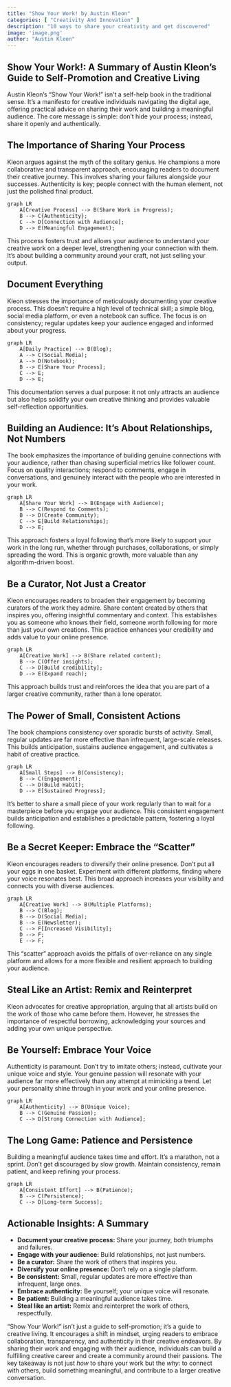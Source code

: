 ```yaml
---
title: "Show Your Work! by Austin Kleon"
categories: [ "Creativity And Innovation" ]
description: "10 ways to share your creativity and get discovered"
image: 'image.png'
author: "Austin Kleon"
---
```

## Show Your Work!: A Summary of Austin Kleon's Guide to Self-Promotion and Creative Living

Austin Kleon's "Show Your Work!" isn't a self-help book in the traditional sense.  It's a manifesto for creative individuals navigating the digital age, offering practical advice on sharing their work and building a meaningful audience.  The core message is simple:  don't hide your process; instead, share it openly and authentically.


## The Importance of Sharing Your Process

Kleon argues against the myth of the solitary genius.  He champions a more collaborative and transparent approach, encouraging readers to document their creative journey. This involves sharing your failures alongside your successes.  Authenticity is key; people connect with the human element, not just the polished final product.

```mermaid
graph LR
    A[Creative Process] --> B(Share Work in Progress);
    B --> C{Authenticity};
    C --> D[Connection with Audience];
    D --> E(Meaningful Engagement);
```

This process fosters trust and allows your audience to understand your creative work on a deeper level, strengthening your connection with them.  It's about building a community around your craft, not just selling your output.


## Document Everything

Kleon stresses the importance of meticulously documenting your creative process.  This doesn't require a high level of technical skill; a simple blog, social media platform, or even a notebook can suffice. The focus is on consistency; regular updates keep your audience engaged and informed about your progress.

```mermaid
graph LR
    A[Daily Practice] --> B(Blog);
    A --> C(Social Media);
    A --> D(Notebook);
    B --> E[Share Your Process];
    C --> E;
    D --> E;
```

This documentation serves a dual purpose: it not only attracts an audience but also helps solidify your own creative thinking and provides valuable self-reflection opportunities.


## Building an Audience: It's About Relationships, Not Numbers

The book emphasizes the importance of building genuine connections with your audience, rather than chasing superficial metrics like follower count.  Focus on quality interactions; respond to comments, engage in conversations, and genuinely interact with the people who are interested in your work.

```mermaid
graph LR
    A[Share Your Work] --> B(Engage with Audience);
    B --> C(Respond to Comments);
    B --> D(Create Community);
    C --> E[Build Relationships];
    D --> E;
```

This approach fosters a loyal following that's more likely to support your work in the long run, whether through purchases, collaborations, or simply spreading the word.  This is organic growth, more valuable than any algorithm-driven boost.


##  Be a Curator, Not Just a Creator

Kleon encourages readers to broaden their engagement by becoming curators of the work they admire.  Share content created by others that inspires you, offering insightful commentary and context.  This establishes you as someone who knows their field, someone worth following for more than just your own creations. This practice enhances your credibility and adds value to your online presence.

```mermaid
graph LR
    A[Creative Work] --> B(Share related content);
    B --> C(Offer insights);
    C --> D[Build credibility];
    D --> E(Expand reach);
```

This approach builds trust and reinforces the idea that you are part of a larger creative community, rather than a lone operator.


## The Power of Small, Consistent Actions

The book champions consistency over sporadic bursts of activity.  Small, regular updates are far more effective than infrequent, large-scale releases.  This builds anticipation, sustains audience engagement, and cultivates a habit of creative practice.

```mermaid
graph LR
    A[Small Steps] --> B(Consistency);
    B --> C(Engagement);
    C --> D(Build Habit);
    D --> E[Sustained Progress];

```

It's better to share a small piece of your work regularly than to wait for a masterpiece before you engage your audience.  This consistent engagement builds anticipation and establishes a predictable pattern, fostering a loyal following.


## Be a Secret Keeper: Embrace the "Scatter"

Kleon encourages readers to diversify their online presence.  Don't put all your eggs in one basket.  Experiment with different platforms, finding where your voice resonates best.  This broad approach increases your visibility and connects you with diverse audiences.

```mermaid
graph LR
    A[Creative Work] --> B(Multiple Platforms);
    B --> C(Blog);
    B --> D(Social Media);
    B --> E(Newsletter);
    C --> F[Increased Visibility];
    D --> F;
    E --> F;
```

This "scatter" approach avoids the pitfalls of over-reliance on any single platform and allows for a more flexible and resilient approach to building your audience.


##  Steal Like an Artist: Remix and Reinterpret

Kleon advocates for creative appropriation, arguing that all artists build on the work of those who came before them.  However, he stresses the importance of respectful borrowing, acknowledging your sources and adding your own unique perspective.


## Be Yourself: Embrace Your Voice

Authenticity is paramount.  Don't try to imitate others; instead, cultivate your unique voice and style.  Your genuine passion will resonate with your audience far more effectively than any attempt at mimicking a trend.  Let your personality shine through in your work and your online presence.

```mermaid
graph LR
    A[Authenticity] --> B(Unique Voice);
    B --> C(Genuine Passion);
    C --> D[Strong Connection with Audience];
```


## The Long Game: Patience and Persistence

Building a meaningful audience takes time and effort.  It's a marathon, not a sprint.  Don't get discouraged by slow growth.  Maintain consistency, remain patient, and keep refining your process.

```mermaid
graph LR
    A[Consistent Effort] --> B(Patience);
    B --> C(Persistence);
    C --> D[Long-term Success];
```


##  Actionable Insights:  A Summary

* **Document your creative process:**  Share your journey, both triumphs and failures.
* **Engage with your audience:** Build relationships, not just numbers.
* **Be a curator:** Share the work of others that inspires you.
* **Diversify your online presence:**  Don't rely on a single platform.
* **Be consistent:** Small, regular updates are more effective than infrequent, large ones.
* **Embrace authenticity:** Be yourself; your unique voice will resonate.
* **Be patient:** Building a meaningful audience takes time.
* **Steal like an artist:** Remix and reinterpret the work of others, respectfully.


"Show Your Work!" isn't just a guide to self-promotion; it's a guide to creative living.  It encourages a shift in mindset, urging readers to embrace collaboration, transparency, and authenticity in their creative endeavors. By sharing their work and engaging with their audience, individuals can build a fulfilling creative career and create a community around their passions. The key takeaway is not just *how* to share your work but the *why*:  to connect with others, build something meaningful, and contribute to a larger creative conversation.


